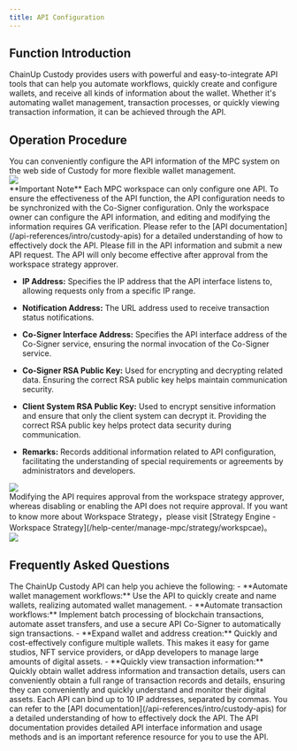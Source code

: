 ```yaml
---
title: API Configuration
---
```


##  Function Introduction

ChainUp Custody provides users with powerful and easy-to-integrate API tools that can help you automate workflows, quickly create and configure wallets, and receive all kinds of information about the wallet. Whether it's automating wallet management, transaction processes, or quickly viewing transaction information, it can be achieved through the API.

##  Operation Procedure

<Steps>

<Step title="Configure API">
You can conveniently configure the API information of the MPC system on the web side of Custody for more flexible wallet management.

<div className="w-full flex items-center justify-center">
    <img src="/images/user-guide/api.png"/>
</div>


<Warning>
**Important Note**
Each MPC workspace can only configure one API. To ensure the effectiveness of the API function, the API configuration needs to be synchronized with the Co-Signer configuration. Only the workspace owner can configure the API information, and editing and modifying the information requires GA verification. Please refer to the [API documentation](/api-references/intro/custody-apis) for a detailed understanding of how to effectively dock the API.
</Warning>

</Step>


<Step title="API Field Filling">
Please fill in the API information and submit a new API request. The API will only become effective after approval from the workspace strategy approver.

* **IP Address:** Specifies the IP address that the API interface listens to, allowing requests only from a specific IP range.

* **Notification Address:** The URL address used to receive transaction status notifications.

* **Co-Signer Interface Address:** Specifies the API interface address of the Co-Signer service, ensuring the normal invocation of the Co-Signer service.

* **Co-Signer RSA Public Key:** Used for encrypting and decrypting related data. Ensuring the correct RSA public key helps maintain communication security.

* **Client System RSA Public Key:** Used to encrypt sensitive information and ensure that only the client system can decrypt it. Providing the correct RSA public key helps protect data security during communication.

* **Remarks:** Records additional information related to API configuration, facilitating the understanding of special requirements or agreements by administrators and developers.

<div className="w-full flex items-center justify-center">
    <img src="/images/user-guide/api2.png"/>
</div>



</Step>

<Step title="Modify or enable API">
Modifying the API requires approval from the workspace strategy approver, whereas disabling or enabling the API does not require approval.

<Tip> 
If you want to know more about Workspace Strategy，please visit [Strategy Engine - Workspace Strategy](/help-center/manage-mpc/strategy/workspcae)。
</Tip>

<div className="w-full flex items-center justify-center">
    <img src="/images/user-guide/api4.png"/>
</div>




</Step>
</Steps>

##  Frequently Asked Questions

<Accordion title="What can I do with the ChainUp Custody API?">
The ChainUp Custody API can help you achieve the following:
- **Automate wallet management workflows:** Use the API to quickly create and name wallets, realizing automated wallet management.
- **Automate transaction workflows:** Implement batch processing of blockchain transactions, automate asset transfers, and use a secure API Co-Signer to automatically sign transactions.
- **Expand wallet and address creation:** Quickly and cost-effectively configure multiple wallets. This makes it easy for game studios, NFT service providers, or dApp developers to manage large amounts of digital assets.
- **Quickly view transaction information:** Quickly obtain wallet address information and transaction details, users can conveniently obtain a full range of transaction records and details, ensuring they can conveniently and quickly understand and monitor their digital assets.
</Accordion>

<Accordion title="If I have multiple IP addresses, how should I configure them?">
Each API can bind up to 10 IP addresses, separated by commas.
</Accordion>

<Accordion title="How do I use the API documentation?">
You can refer to the [API documentation](/api-references/intro/custody-apis) for a detailed understanding of how to effectively dock the API. The API documentation provides detailed API interface information and usage methods and is an important reference resource for you to use the API.
</Accordion>
